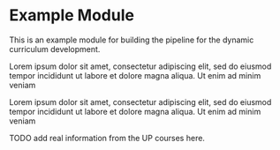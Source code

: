 # Example Module

This is an example module for building the pipeline for the dynamic curriculum development.


Lorem ipsum dolor sit amet, consectetur adipiscing elit, sed do eiusmod tempor incididunt ut labore et dolore magna aliqua.
Ut enim ad minim veniam

Lorem ipsum dolor sit amet, consectetur adipiscing elit, sed do eiusmod tempor incididunt ut labore et dolore magna aliqua.
Ut enim ad minim veniam

TODO add real information from the UP courses here.